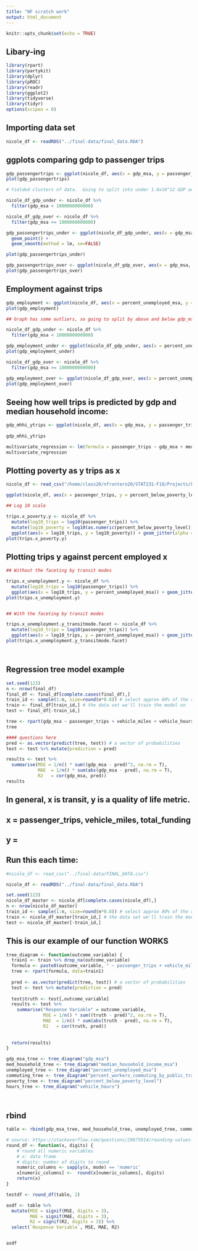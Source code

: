```yaml
---
title: "NF scratch work"
output: html_document
---
```


```r
knitr::opts_chunk$set(echo = TRUE)
```

## Libary-ing

```r
library(rpart)
library(partykit)
library(dplyr)
library(pROC)
library(readr)
library(ggplot2)
library(tidyverse)
library(tidyr)
options(scipen = 0)
```

## Importing data set 
```r
nicole_df <- readRDS("../final-data/final_data.RDA")
```


## ggplots comparing gdp to passenger trips  
```r
gdp_passengertrips <- ggplot(nicole_df, aes(x = gdp_msa, y = passenger_trips)) + geom_point()
plot(gdp_passengertrips)

# Yielded clusters of data.  Going to split into under 1.0x10^12 GDP and above that. 

nicole_df_gdp_under <- nicole_df %>% 
  filter(gdp_msa < 1000000000000)

nicole_df_gdp_over <- nicole_df %>%
  filter(gdp_msa >= 1000000000000)

gdp_passengertrips_under <- ggplot(nicole_df_gdp_under, aes(x = gdp_msa, y = passenger_trips)) +
  geom_point() +
  geom_smooth(method = lm, se=FALSE)

plot(gdp_passengertrips_under)

gdp_passengertrips_over <- ggplot(nicole_df_gdp_over, aes(x = gdp_msa, y = passenger_trips)) + geom_point()
plot(gdp_passengertrips_over)

```
## Employment against trips 
```r

gdp_employment <- ggplot(nicole_df, aes(x = percent_unemployed_msa, y = gdp_msa)) + geom_point() + geom_smooth(method=lm)
plot(gdp_employment)

## Graph has some outliers, so going to split by above and below gdp_msa once again: 

nicole_df_gdp_under <- nicole_df %>% 
  filter(gdp_msa < 1000000000000)

gdp_employment_under <- ggplot(nicole_df_gdp_under, aes(x = percent_unemployed_msa, y = gdp_msa)) + geom_point() + geom_smooth(method=lm)
plot(gdp_employment_under)

nicole_df_gdp_over <- nicole_df %>%
  filter(gdp_msa >= 1000000000000)

gdp_employment_over <- ggplot(nicole_df_gdp_over, aes(x = percent_unemployed_msa, y = gdp_msa)) + geom_point() + geom_smooth(method=lm)
plot(gdp_employment_over)

```

## Seeing how well trips is predicted by gdp and median household income:
```r
gdp_mhhi_ytrips <- ggplot(nicole_df, aes(x = gdp_msa, y = passenger_trips, size = median_household_income_msa/10000)) + geom_point()  
  
gdp_mhhi_ytrips

multivariate_regression <- lm(formula = passenger_trips ~ gdp_msa + median_household_income_msa, data = nicole_df)
multivariate_regression

```
## Plotting poverty as y trips as x
```r
nicole_df <- read_csv("/home/class20/nfrontero20/STAT231-F18/Projects/Final Project/final-project/final-data/FINAL_DATA.csv")

ggplot(nicole_df, aes(x = passenger_trips, y = percent_below_poverty_level)) + geom_point() + facet_grid(~transit_modes)

## Log 10 scale

trips.x_poverty.y <- nicole_df %>% 
  mutate(log10_trips = log10(passenger_trips)) %>%
  mutate(log10_poverty = log10(as.numeric(percent_below_poverty_level))) %>%
  ggplot(aes(x = log10_trips, y = log10_poverty)) + geom_jitter(alpha = .1) + facet_grid(.~transit_modes) + geom_smooth(method = 'lm') 
plot(trips.x_poverty.y)

```
## Plotting trips y against percent employed x 
```r
## Without the faceting by transit modes

trips.x_unemployment.y <- nicole_df %>% 
  mutate(log10_trips = log10(passenger_trips)) %>%
  ggplot(aes(x = log10_trips, y = percent_unemployed_msa)) + geom_jitter(alpha = .1) + geom_smooth(method = 'lm') 
plot(trips.x_unemployment.y)


## With the faceting by transit modes

trips.x_unemployment.y_transitmode.facet <- nicole_df %>% 
  mutate(log10_trips = log10(passenger_trips)) %>%
  ggplot(aes(x = log10_trips, y = percent_unemployed_msa)) + geom_jitter(alpha = .1) + facet_grid(.~transit_modes) + geom_smooth(method = 'lm') 
plot(trips.x_unemployment.y_transitmode.facet)




```


## Regression tree model example
```r
set.seed(123)
n <- nrow(final_df)
final_df <- final_df[complete.cases(final_df),]
train_id <- sample(1:n, size=round(n*0.8)) # select approx 80% of the row numbers between 1 and n
train <- final_df[train_id,] # the data set we'll train the model on
test <- final_df[-train_id,]

tree <- rpart(gdp_msa ~ passenger_trips + vehicle_miles + vehicle_hours + total_stations_2017 + total_funding + federal_funding + state_funding + local_funding + other_funding, data=final_df)
tree

#### questions here
pred <- as.vector(predict(tree, test)) # a vector of probabilities
test <- test %>% mutate(prediction = pred)

results <- test %>%
  summarise(MSE = 1/n() * sum((gdp_msa - pred)^2, na.rm = T),
            MAE  = 1/n() * sum(abs(gdp_msa - pred), na.rm = T),
            R2   = cor(gdp_msa, pred))
results

```
## In general, x is transit, y is a quality of life metric. 

## x = passenger_trips, vehicle_miles, total_funding
## y = 

## Run this each time:
```r

#nicole_df <- read_csv("../final-data/FINAL_DATA.csv")

nicole_df <- readRDS("../final-data/final_data.RDA")

set.seed(123)
nicole_df_master <- nicole_df[complete.cases(nicole_df),]
n <- nrow(nicole_df_master)
train_id <- sample(1:n, size=round(n*0.8)) # select approx 80% of the row numbers between 1 and n
train <- nicole_df_master[train_id,] # the data set we'll train the model on
test <- nicole_df_master[-train_id,]

```


## This is our example of our function WORKS
```r

tree_diagram <- function(outcome_variable) {
  train1 <- train %>% drop_na(outcome_variable)
  formula <- paste0(outcome_variable, " ~ passenger_trips + vehicle_miles + total_funding")
  tree <- rpart(formula, data=train1)
  
  pred <- as.vector(predict(tree, test)) # a vector of probabilities
  test <- test %>% mutate(prediction = pred)
  
  test$truth <- test[,outcome_variable]
  results <- test %>%
    summarise("Response Variable" = outcome_variable,
              MSE = 1/n() * sum((truth - pred)^2, na.rm = T),
              MAE  = 1/n() * sum(abs(truth - pred), na.rm = T),
              R2   = cor(truth, pred))
          
  
  return(results)
}

gdp_msa_tree <- tree_diagram("gdp_msa")
med_household_tree <- tree_diagram("median_household_income_msa")
unemployed_tree <- tree_diagram("percent_unemployed_msa")
commuting_tree <- tree_diagram("percent_workers_commuting_by_public_transit_msa")
poverty_tree <- tree_diagram("percent_below_poverty_level")
hours_tree <- tree_diagram("vehicle_hours")

 
```


## rbind
```r
table <- rbind(gdp_msa_tree, med_household_tree, unemployed_tree, commuting_tree, poverty_tree, hours_tree)

# source: https://stackoverflow.com/questions/29875914/rounding-values-in-a-dataframe-in-rs
round_df <- function(x, digits) {
    # round all numeric variables
    # x: data frame 
    # digits: number of digits to round
    numeric_columns <- sapply(x, mode) == 'numeric'
    x[numeric_columns] <-  round(x[numeric_columns], digits)
    return(x)
}

testdf <- round_df(table, 2)

asdf <- table %>%
  mutate(MSE = signif(MSE, digits = 3),
         MAE = signif(MAE, digits = 3),
         R2 = signif(R2, digits = 3)) %>% 
  select(`Response Variable`, MSE, MAE, R2)


asdf
```
